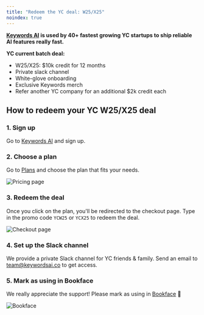 ```yaml
---
title: "Redeem the YC deal: W25/X25"
noindex: true
---
```

**[Keywords AI](https://www.keywordsai.co) is used by 40+ fastest growing YC startups to ship reliable AI features really fast.**

**YC current batch deal:**

- W25/X25: $10k credit for 12 months
- Private slack channel
- White-glove onboarding
- Exclusive Keywords merch
- Refer another YC company for an additional $2k credit each

## How to redeem your YC W25/X25 deal

### 1. Sign up
Go to [Keywords AI](https://www.keywordsai.co) and sign up.

### 2. Choose a plan
Go to [Plans](https://platform.keywordsai.co/platform/api/plans) and choose the plan that fits your needs.

<Frame>
<img src="https://keywordsai-static.s3.us-east-1.amazonaws.com/docs/ops/keywords-pricing.png" alt="Pricing page" />
</Frame>

### 3. Redeem the deal
Once you click on the plan, you'll be redirected to the checkout page. Type in the promo code `YCW25` or `YCX25` to redeem the deal.

<Frame>
<img src="https://keywordsai-static.s3.us-east-1.amazonaws.com/docs/ops/stripe.png" alt="Checkout page" />
</Frame>

### 4. Set up the Slack channel
We provide a private Slack channel for YC friends & family. Send an email to [team@keywordsai.co](mailto:team@keywordsai.co) to get access.

### 5. Mark as using in Bookface
We really appreciate the support! Please mark as using in [Bookface](https://bookface.ycombinator.com/deals/2541?query=key) 🙏
<Frame>
<img src="https://keywordsai-static.s3.us-east-1.amazonaws.com/docs/ops/bookface.png" alt="Bookface" />
</Frame>
